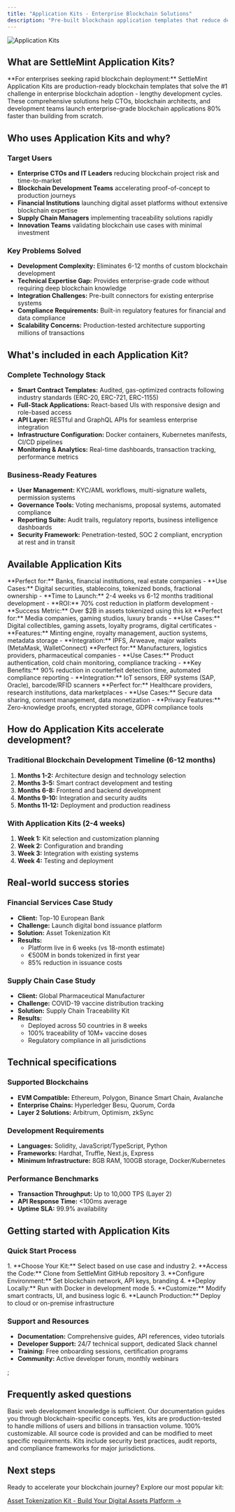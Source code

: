 ```yaml
---
title: "Application Kits - Enterprise Blockchain Solutions"
description: "Pre-built blockchain application templates that reduce development time by 80%. Launch production-ready solutions for tokenization, NFTs, and supply chain in minutes."
---
```


![Application Kits](../../img/application-kits/cover-kits.webp)

## What are SettleMint Application Kits?

<Callout type="info">
**For enterprises seeking rapid blockchain deployment:** SettleMint Application Kits are production-ready blockchain templates that solve the #1 challenge in enterprise blockchain adoption - lengthy development cycles. These comprehensive solutions help CTOs, blockchain architects, and development teams launch enterprise-grade blockchain applications 80% faster than building from scratch.
</Callout>

## Who uses Application Kits and why?

### Target Users
- **Enterprise CTOs and IT Leaders** reducing blockchain project risk and time-to-market
- **Blockchain Development Teams** accelerating proof-of-concept to production journeys
- **Financial Institutions** launching digital asset platforms without extensive blockchain expertise
- **Supply Chain Managers** implementing traceability solutions rapidly
- **Innovation Teams** validating blockchain use cases with minimal investment

### Key Problems Solved
- **Development Complexity:** Eliminates 6-12 months of custom blockchain development
- **Technical Expertise Gap:** Provides enterprise-grade code without requiring deep blockchain knowledge
- **Integration Challenges:** Pre-built connectors for existing enterprise systems
- **Compliance Requirements:** Built-in regulatory features for financial and data compliance
- **Scalability Concerns:** Production-tested architecture supporting millions of transactions

## What's included in each Application Kit?

### Complete Technology Stack
- **Smart Contract Templates:** Audited, gas-optimized contracts following industry standards (ERC-20, ERC-721, ERC-1155)
- **Full-Stack Applications:** React-based UIs with responsive design and role-based access
- **API Layer:** RESTful and GraphQL APIs for seamless enterprise integration
- **Infrastructure Configuration:** Docker containers, Kubernetes manifests, CI/CD pipelines
- **Monitoring & Analytics:** Real-time dashboards, transaction tracking, performance metrics

### Business-Ready Features
- **User Management:** KYC/AML workflows, multi-signature wallets, permission systems
- **Governance Tools:** Voting mechanisms, proposal systems, automated compliance
- **Reporting Suite:** Audit trails, regulatory reports, business intelligence dashboards
- **Security Framework:** Penetration-tested, SOC 2 compliant, encryption at rest and in transit

## Available Application Kits

<Cards>
  <Card title="Asset Tokenization Kit" href="/application-kits/asset-tokenization/introduction">
    **Perfect for:** Banks, financial institutions, real estate companies
    - **Use Cases:** Digital securities, stablecoins, tokenized bonds, fractional ownership
    - **Time to Launch:** 2-4 weeks vs 6-12 months traditional development
    - **ROI:** 70% cost reduction in platform development
    - **Success Metric:** Over $2B in assets tokenized using this kit
  </Card>
  
  <Card title="NFT Marketplace Kit">
    **Perfect for:** Media companies, gaming studios, luxury brands
    - **Use Cases:** Digital collectibles, gaming assets, loyalty programs, digital certificates
    - **Features:** Minting engine, royalty management, auction systems, metadata storage
    - **Integration:** IPFS, Arweave, major wallets (MetaMask, WalletConnect)
  </Card>
  
  <Card title="Supply Chain Traceability Kit">
    **Perfect for:** Manufacturers, logistics providers, pharmaceutical companies
    - **Use Cases:** Product authentication, cold chain monitoring, compliance tracking
    - **Key Benefits:** 90% reduction in counterfeit detection time, automated compliance reporting
    - **Integration:** IoT sensors, ERP systems (SAP, Oracle), barcode/RFID scanners
  </Card>
  
  <Card title="Data Exchange Kit">
    **Perfect for:** Healthcare providers, research institutions, data marketplaces
    - **Use Cases:** Secure data sharing, consent management, data monetization
    - **Privacy Features:** Zero-knowledge proofs, encrypted storage, GDPR compliance tools
  </Card>
</Cards>

## How do Application Kits accelerate development?

### Traditional Blockchain Development Timeline (6-12 months)
1. **Months 1-2:** Architecture design and technology selection
2. **Months 3-5:** Smart contract development and testing
3. **Months 6-8:** Frontend and backend development
4. **Months 9-10:** Integration and security audits
5. **Months 11-12:** Deployment and production readiness

### With Application Kits (2-4 weeks)
1. **Week 1:** Kit selection and customization planning
2. **Week 2:** Configuration and branding
3. **Week 3:** Integration with existing systems
4. **Week 4:** Testing and deployment

## Real-world success stories

### Financial Services Case Study
- **Client:** Top-10 European Bank
- **Challenge:** Launch digital bond issuance platform
- **Solution:** Asset Tokenization Kit
- **Results:**
  - Platform live in 6 weeks (vs 18-month estimate)
  - €500M in bonds tokenized in first year
  - 85% reduction in issuance costs

### Supply Chain Case Study
- **Client:** Global Pharmaceutical Manufacturer
- **Challenge:** COVID-19 vaccine distribution tracking
- **Solution:** Supply Chain Traceability Kit
- **Results:**
  - Deployed across 50 countries in 8 weeks
  - 100% traceability of 10M+ vaccine doses
  - Regulatory compliance in all jurisdictions

## Technical specifications

### Supported Blockchains
- **EVM Compatible:** Ethereum, Polygon, Binance Smart Chain, Avalanche
- **Enterprise Chains:** Hyperledger Besu, Quorum, Corda
- **Layer 2 Solutions:** Arbitrum, Optimism, zkSync

### Development Requirements
- **Languages:** Solidity, JavaScript/TypeScript, Python
- **Frameworks:** Hardhat, Truffle, Next.js, Express
- **Minimum Infrastructure:** 8GB RAM, 100GB storage, Docker/Kubernetes

### Performance Benchmarks
- **Transaction Throughput:** Up to 10,000 TPS (Layer 2)
- **API Response Time:** <100ms average
- **Uptime SLA:** 99.9% availability

## Getting started with Application Kits

### Quick Start Process

<Steps>
1. **Choose Your Kit:** Select based on use case and industry
2. **Access the Code:** Clone from SettleMint GitHub repository
3. **Configure Environment:** Set blockchain network, API keys, branding
4. **Deploy Locally:** Run with Docker in development mode
5. **Customize:** Modify smart contracts, UI, and business logic
6. **Launch Production:** Deploy to cloud or on-premise infrastructure
</Steps>

### Support and Resources
- **Documentation:** Comprehensive guides, API references, video tutorials
- **Developer Support:** 24/7 technical support, dedicated Slack channel
- **Training:** Free onboarding sessions, certification programs
- **Community:** Active developer forum, monthly webinars

<GithubInfo
  owner="settlemint"
  repo="asset-tokenization-kit"
/>;


## Frequently asked questions

<Accordions>
  <Accordion title="Do I need blockchain expertise to use Application Kits?">
    Basic web development knowledge is sufficient. Our documentation guides you through blockchain-specific concepts.
  </Accordion>
  
  <Accordion title="Can Application Kits scale to enterprise volumes?">
    Yes, kits are production-tested to handle millions of users and billions in transaction volume.
  </Accordion>
  
  <Accordion title="How customizable are the kits?">
    100% customizable. All source code is provided and can be modified to meet specific requirements.
  </Accordion>
  
  <Accordion title="What about security and compliance?">
    Kits include security best practices, audit reports, and compliance frameworks for major jurisdictions.
  </Accordion>
</Accordions>

## Next steps

Ready to accelerate your blockchain journey? Explore our most popular kit:

[Asset Tokenization Kit - Build Your Digital Assets Platform →](/application-kits/asset-tokenization/introduction)